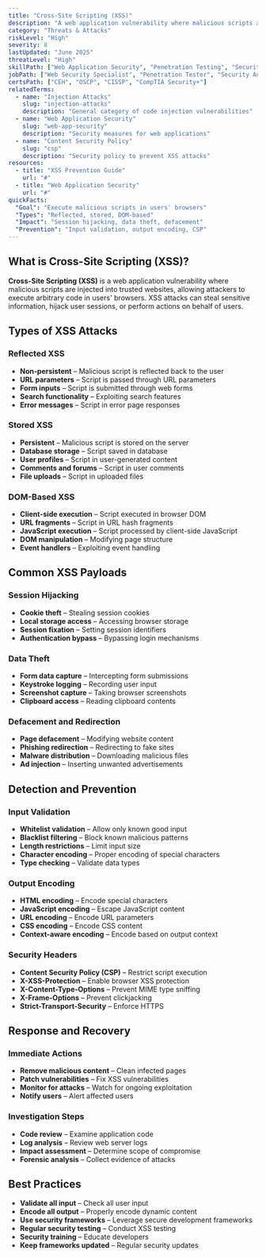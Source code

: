 ```yaml
---
title: "Cross-Site Scripting (XSS)"
description: "A web application vulnerability where malicious scripts are injected into trusted websites, allowing attackers to execute code in users' browsers"
category: "Threats & Attacks"
riskLevel: "High"
severity: 8
lastUpdated: "June 2025"
threatLevel: "High"
skillPath: ["Web Application Security", "Penetration Testing", "Security Analysis", "Secure Development"]
jobPath: ["Web Security Specialist", "Penetration Tester", "Security Analyst", "Application Security Engineer"]
certsPath: ["CEH", "OSCP", "CISSP", "CompTIA Security+"]
relatedTerms:
  - name: "Injection Attacks"
    slug: "injection-attacks"
    description: "General category of code injection vulnerabilities"
  - name: "Web Application Security"
    slug: "web-app-security"
    description: "Security measures for web applications"
  - name: "Content Security Policy"
    slug: "csp"
    description: "Security policy to prevent XSS attacks"
resources:
  - title: "XSS Prevention Guide"
    url: "#"
  - title: "Web Application Security"
    url: "#"
quickFacts:
  "Goal": "Execute malicious scripts in users' browsers"
  "Types": "Reflected, stored, DOM-based"
  "Impact": "Session hijacking, data theft, defacement"
  "Prevention": "Input validation, output encoding, CSP"
---
```


## What is Cross-Site Scripting (XSS)?

**Cross-Site Scripting (XSS)** is a web application vulnerability where malicious scripts are injected into trusted websites, allowing attackers to execute arbitrary code in users' browsers. XSS attacks can steal sensitive information, hijack user sessions, or perform actions on behalf of users.

## Types of XSS Attacks

### **Reflected XSS**
- **Non-persistent** – Malicious script is reflected back to the user
- **URL parameters** – Script is passed through URL parameters
- **Form inputs** – Script is submitted through web forms
- **Search functionality** – Exploiting search features
- **Error messages** – Script in error page responses

### **Stored XSS**
- **Persistent** – Malicious script is stored on the server
- **Database storage** – Script saved in database
- **User profiles** – Script in user-generated content
- **Comments and forums** – Script in user comments
- **File uploads** – Script in uploaded files

### **DOM-Based XSS**
- **Client-side execution** – Script executed in browser DOM
- **URL fragments** – Script in URL hash fragments
- **JavaScript execution** – Script processed by client-side JavaScript
- **DOM manipulation** – Modifying page structure
- **Event handlers** – Exploiting event handling

## Common XSS Payloads

### **Session Hijacking**
- **Cookie theft** – Stealing session cookies
- **Local storage access** – Accessing browser storage
- **Session fixation** – Setting session identifiers
- **Authentication bypass** – Bypassing login mechanisms

### **Data Theft**
- **Form data capture** – Intercepting form submissions
- **Keystroke logging** – Recording user input
- **Screenshot capture** – Taking browser screenshots
- **Clipboard access** – Reading clipboard contents

### **Defacement and Redirection**
- **Page defacement** – Modifying website content
- **Phishing redirection** – Redirecting to fake sites
- **Malware distribution** – Downloading malicious files
- **Ad injection** – Inserting unwanted advertisements

## Detection and Prevention

### **Input Validation**
- **Whitelist validation** – Allow only known good input
- **Blacklist filtering** – Block known malicious patterns
- **Length restrictions** – Limit input size
- **Character encoding** – Proper encoding of special characters
- **Type checking** – Validate data types

### **Output Encoding**
- **HTML encoding** – Encode special characters
- **JavaScript encoding** – Escape JavaScript content
- **URL encoding** – Encode URL parameters
- **CSS encoding** – Encode CSS content
- **Context-aware encoding** – Encode based on output context

### **Security Headers**
- **Content Security Policy (CSP)** – Restrict script execution
- **X-XSS-Protection** – Enable browser XSS protection
- **X-Content-Type-Options** – Prevent MIME type sniffing
- **X-Frame-Options** – Prevent clickjacking
- **Strict-Transport-Security** – Enforce HTTPS

## Response and Recovery

### **Immediate Actions**
- **Remove malicious content** – Clean infected pages
- **Patch vulnerabilities** – Fix XSS vulnerabilities
- **Monitor for attacks** – Watch for ongoing exploitation
- **Notify users** – Alert affected users

### **Investigation Steps**
- **Code review** – Examine application code
- **Log analysis** – Review web server logs
- **Impact assessment** – Determine scope of compromise
- **Forensic analysis** – Collect evidence of attacks

## Best Practices

- **Validate all input** – Check all user input
- **Encode all output** – Properly encode dynamic content
- **Use security frameworks** – Leverage secure development frameworks
- **Regular security testing** – Conduct XSS testing
- **Security training** – Educate developers
- **Keep frameworks updated** – Regular security updates 